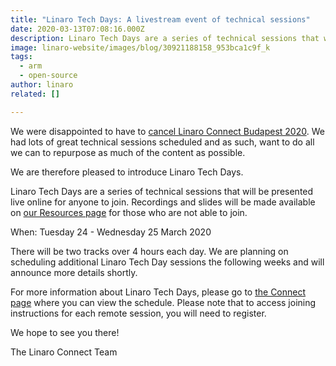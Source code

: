 ```yaml
---
title: "Linaro Tech Days: A livestream event of technical sessions"
date: 2020-03-13T07:08:16.000Z
description: Linaro Tech Days are a series of technical sessions that will be presented live online for anyone to join. Recordings and slides will be made available on [our Resources page](https://resources.linaro.org/) for those who are not able to join.
image: linaro-website/images/blog/30921188158_953bca1c9f_k
tags:
  - arm
  - open-source
author: linaro
related: []

---
```


We were disappointed to have to [cancel Linaro Connect Budapest 2020](/blog/linaro-connect-budapest-2020-cancelled/). We had lots of great technical sessions scheduled and as such, want to do all we can to repurpose as much of the content as possible.

We are therefore pleased to introduce Linaro Tech Days.

Linaro Tech Days are a series of technical sessions that will be presented live online for anyone to join. Recordings and slides will be made available on [our Resources page](https://resources.linaro.org/) for those who are not able to join.

When: Tuesday 24 - Wednesday 25 March 2020

There will be two tracks over 4 hours each day. We are planning on scheduling additional Linaro Tech Day sessions the following weeks and will announce more details shortly.

For more information about Linaro Tech Days, please go to [the Connect page](/connect/) where you can view the schedule. Please note that to access joining instructions for each remote session, you will need to register.

We hope to see you there!

The Linaro Connect Team
